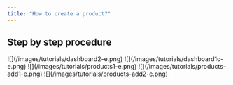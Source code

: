 ```yaml
---
title: "How to create a product?"
---
```


## Step by step procedure

<Steps>
  <Step title="Go to **Dashboard**">
    ![](/images/tutorials/dashboard2-e.png)
  </Step>

  <Step title="Click your **company name**">
    ![](/images/tutorials/dashboard1c-e.png)
  </Step>

  <Step title="Click **Management > Products** from the sidebar.">
    ![](/images/tutorials/products1-e.png)
  </Step>

  <Step title="Click the **Add** button.">
    ![](/images/tutorials/products-add1-e.png)
  </Step>

  <Step title="Fill up the fields, then hit **Save**.">
    ![](/images/tutorials/products-add2-e.png)
  </Step>
</Steps>